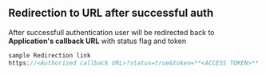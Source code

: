 ## Redirection to URL after successful auth


  After successfull authentication user will be redirected back to **Application's callback URL** with status flag and token  
```jsx
sample Redirection link
https://<Authorized callback URL>?status=true&token=**<ACCESS TOKEN>**
```